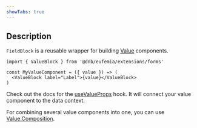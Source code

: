 ```yaml
---
showTabs: true
---
```


## Description

`FieldBlock` is a reusable wrapper for building [Value](/uilib/extensions/forms/Value) components.

```tsx
import { ValueBlock } from '@dnb/eufemia/extensions/forms'

const MyValueComponent = ({ value }) => (
  <ValueBlock label="Label">{value}</ValueBlock>
)
```

Check out the docs for the [useValueProps](/uilib/extensions/forms/create-component/useValueProps/) hook. It will connect your value component to the data context.

For combining several value components into one, you can use [Value.Composition](/uilib/extensions/forms/Value/Composition/).

